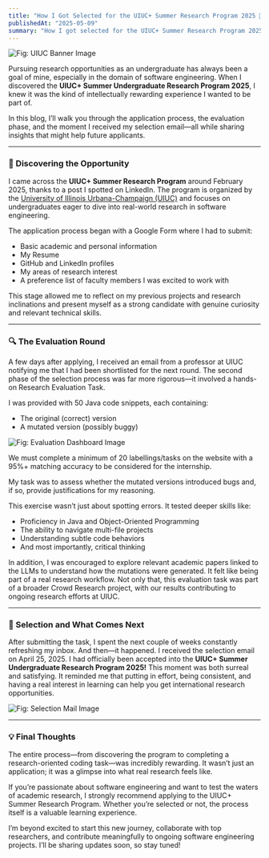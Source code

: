 ---
title: "How I Got Selected for the UIUC+ Summer Research Program 2025 🎉"
publishedAt: "2025-05-09"
summary: "How I got selected for the UIUC+ Summer Research Program 2025—my journey, tips for applicants, and insights into the evaluation process."
---

![Fig: UIUC Banner Image](https://res.cloudinary.com/dqbj2zfme/image/upload/v1746781330/blogs/uiuc_blogs/uiuc_banner1_fp2oqj.png)

Pursuing research opportunities as an undergraduate has always been a goal of mine, especially in the domain of software engineering. When I discovered the **UIUC+ Summer Undergraduate Research Program 2025**, I knew it was the kind of intellectually rewarding experience I wanted to be part of.
 
In this blog, I’ll walk you through the application process, the evaluation phase, and the moment I received my selection email—all while sharing insights that might help future applicants.

---
### 📌 Discovering the Opportunity
I came across the **UIUC+ Summer Research Program** around February 2025, thanks to a post I spotted on LinkedIn. The program is organized by the [University of Illinois Urbana-Champaign (UIUC)](https://illinois.edu/) and focuses on undergraduates eager to dive into real-world research in software engineering.

The application process began with a Google Form where I had to submit:

* Basic academic and personal information
* My Resume
* GitHub and LinkedIn profiles
* My areas of research interest
* A preference list of faculty members I was excited to work with

This stage allowed me to reflect on my previous projects and research inclinations and present myself as a strong candidate with genuine curiosity and relevant technical skills.

---
### 🔍 The Evaluation Round
A few days after applying, I received an email from a professor at UIUC notifying me that I had been shortlisted for the next round. The second phase of the selection process was far more rigorous—it involved a hands-on Research Evaluation Task.

I was provided with 50 Java code snippets, each containing:

* The original (correct) version
* A mutated version (possibly buggy)

![Fig: Evaluation Dashboard Image](https://res.cloudinary.com/dqbj2zfme/image/upload/v1746783404/blogs/uiuc_blogs/evaluation_task_ap0ykt.png)

We must complete a minimum of 20 labellings/tasks on the website with a 95%+ matching accuracy to be considered for the internship.

My task was to assess whether the mutated versions introduced bugs and, if so, provide justifications for my reasoning.

This exercise wasn’t just about spotting errors. It tested deeper skills like:

* Proficiency in Java and Object-Oriented Programming
* The ability to navigate multi-file projects
* Understanding subtle code behaviors
* And most importantly, critical thinking

In addition, I was encouraged to explore relevant academic papers linked to the LLMs to understand how the mutations were generated. It felt like being part of a real research workflow.
Not only that, this evaluation task was part of a broader Crowd Research project, with our results contributing to ongoing research efforts at UIUC.

---
### 🎉 Selection and What Comes Next
After submitting the task, I spent the next couple of weeks constantly refreshing my inbox. And then—it happened. I received the selection email on 
April 25, 2025. I had officially been accepted into the **UIUC+ Summer Undergraduate Research Program 2025!**
This moment was both surreal and satisfying. It reminded me that putting in effort, being consistent, and having a real interest in learning can help you get international research opportunities.

![Fig: Selection Mail Image](https://res.cloudinary.com/dqbj2zfme/image/upload/v1746782357/blogs/uiuc_blogs/uiuc_selection_mail1_iminpd.jpg)

---
### 💡 Final Thoughts
The entire process—from discovering the program to completing a research-oriented coding task—was incredibly rewarding. It wasn’t just an application; it was a glimpse into what real research feels like.

If you’re passionate about software engineering and want to test the waters of academic research, I strongly recommend applying to the UIUC+ Summer Research Program. Whether you’re selected or not, the process itself is a valuable learning experience.

I’m beyond excited to start this new journey, collaborate with top researchers, and contribute meaningfully to ongoing software engineering projects. I’ll be sharing updates soon, so stay tuned!